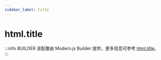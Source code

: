 ```yaml
---
sidebar_label: title
---
```


# html.title

:::info BUILDER
该配置由 Modern.js Builder 提供，更多信息可参考 [html.title](https://modernjs.dev/builder/api/config-html.html#html-title)。
:::


<Main />
